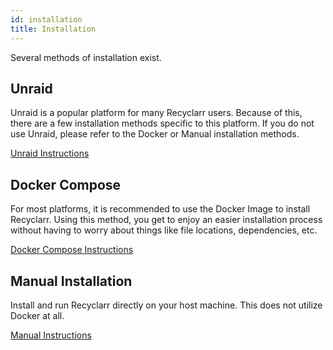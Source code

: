 ```yaml
---
id: installation
title: Installation
---
```


Several methods of installation exist.

## Unraid

Unraid is a popular platform for many Recyclarr users. Because of this, there are a few installation
methods specific to this platform. If you do not use Unraid, please refer to the Docker or Manual
installation methods.

[Unraid Instructions](unraid.md)

## Docker Compose

For most platforms, it is recommended to use the Docker Image to install Recyclarr. Using this
method, you get to enjoy an easier installation process without having to worry about things like
file locations, dependencies, etc.

[Docker Compose Instructions](docker.md)

## Manual Installation

Install and run Recyclarr directly on your host machine. This does not utilize Docker at all.

[Manual Instructions](manual-install.md)
